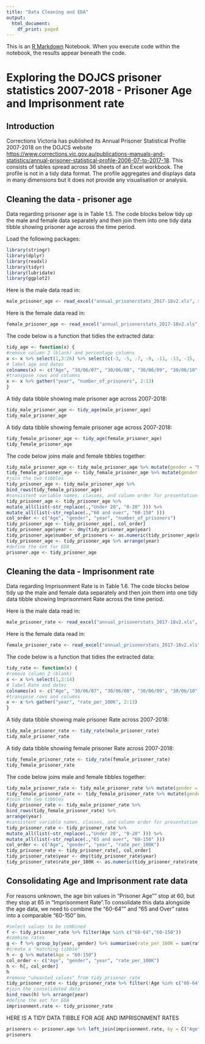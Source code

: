 ```yaml
---
title: "Data Cleaning and EDA"
output:
  html_document:
    df_print: paged
---
```


This is an [R Markdown](http://rmarkdown.rstudio.com) Notebook. When you execute code within the notebook, the results appear beneath the code. 

# Exploring the DOJCS prisoner statistics 2007-2018 - Prisoner Age and Imprisonment rate
## Introduction
Corrections Victoria has published its Annual Prisoner Statistical Profile 2007-2018 on the DOJCS website <https://www.corrections.vic.gov.au/publications-manuals-and-statistics/annual-prisoner-statistical-profile-2006-07-to-2017-18>. This consists of tables spread across 36 sheets of an Excel workbook. The profile is not in a tidy data format. The profile aggregates and displays data in many dimensions but it does not provide any visualisation or analysis.

## Cleaning the data - prisoner age
Data regarding prisoner age is in Table 1.5. The code blocks below tidy up the male and female data separately and then join them into one tidy data tibble showing prisoner age across the time period.

Load the following packages:
```r
library(stringr)
library(dplyr)
library(readxl)
library(tidyr)
library(lubridate)
library(ggplot2)
```

Here is the male data read in:
```r
male_prisoner_age <- read_excel("annual_prisonerstats_2017-18v2.xls", sheet = 8, range = "B6:AA15",col_names = FALSE)
```
Here is the female data read in:
```r
female_prisoner_age <- read_excel("annual_prisonerstats_2017-18v2.xls", sheet = 8, range = "B21:AA30",col_names = FALSE)
```
The code below is a function that tidies the extracted data:
```r
tidy_age <- function(x) {
#remove column 2 (blank) and percentage columns
x <- x %>% select(1,3:26) %>% select(c(-3, -5, -7, -9, -11, -13, -15, -17, -19, -21, -23, -25 ))
# label age and dates
colnames(x) <- c("Age", "30/06/07", "30/06/08", "30/06/09", "30/06/10", "30/06/11", "30/06/12", "30/06/13", "30/06/14", "30/06/15", "30/06/16", "30/06/17", "30/06/18")
#transpose rows and columns
x <- x %>% gather("year", "number_of_prisoners", 2:13)
}
```
A tidy data tibble showing male prisoner age across 2007-2018:
```r
tidy_male_prisoner_age <- tidy_age(male_prisoner_age)
tidy_male_prisoner_age
```
A tidy data tibble showing female prisoner age across 2007-2018:
```r
tidy_female_prisoner_age <- tidy_age(female_prisoner_age)
tidy_female_prisoner_age
```
The code below joins male and female tibbles together:
```r
tidy_male_prisoner_age <- tidy_male_prisoner_age %>% mutate(gender = "Male")
tidy_female_prisoner_age <- tidy_female_prisoner_age %>% mutate(gender = "Female")
#join the two tibbles
tidy_prisoner_age <- tidy_male_prisoner_age %>%
bind_rows(tidy_female_prisoner_age) 
#consistent variable names, classes, and column order for presentation
tidy_prisoner_age <- tidy_prisoner_age %>% 
mutate_all(list(~str_replace(.,"Under 20", "0-20" ))) %>% 
mutate_all(list(~str_replace(.,"60 and over", "60-150" ))) 
col_order <- c("Age", "gender", "year", "number_of_prisoners")
tidy_prisoner_age <- tidy_prisoner_age[, col_order]
tidy_prisoner_age$year <- dmy(tidy_prisoner_age$year)
tidy_prisoner_age$number_of_prisoners <- as.numeric(tidy_prisoner_age$number_of_prisoners)
tidy_prisoner_age <- tidy_prisoner_age %>% arrange(year)
#define the set for EDA
prisoner.age <- tidy_prisoner_age
```
## Cleaning the data - Imprisonment rate
Data regarding Imprisonment Rate is in Table 1.6. The code blocks below tidy up the male and female data separately and then join them into one tidy data tibble showing Imprisonment Rate across the time period.

Here is the male data read in:
```r
male_prisoner_rate <- read_excel("annual_prisonerstats_2017-18v2.xls", sheet = 9, range = "B6:O16",col_names = FALSE)
```
Here is the female data read in:
```r
female_prisoner_rate <- read_excel("annual_prisonerstats_2017-18v2.xls", sheet = 9, range = "B21:O31",col_names = FALSE)
```
The code below is a function that tidies the extracted data:
```r
tidy_rate <- function(x) {
#remove column 2 (blank)
x <- x %>% select(1,3:14)
# label Rate and dates
colnames(x) <- c("Age", "30/06/07", "30/06/08", "30/06/09", "30/06/10", "30/06/11", "30/06/12", "30/06/13", "30/06/14", "30/06/15", "30/06/16", "30/06/17", "30/06/18")
#transpose rows and columns
x <- x %>% gather("year", "rate_per_100K", 2:13)
}
```
A tidy data tibble showing male prisoner Rate across 2007-2018:
```r
tidy_male_prisoner_rate <- tidy_rate(male_prisoner_rate)
tidy_male_prisoner_rate
```
A tidy data tibble showing female prisoner Rate across 2007-2018:
```r
tidy_female_prisoner_rate <- tidy_rate(female_prisoner_rate)
tidy_female_prisoner_rate
```
The code below joins male and female tibbles together:
```r
tidy_male_prisoner_rate <- tidy_male_prisoner_rate %>% mutate(gender = "Male")
tidy_female_prisoner_rate <- tidy_female_prisoner_rate %>% mutate(gender = "Female")
#join the two tibbles
tidy_prisoner_rate <- tidy_male_prisoner_rate %>%
bind_rows(tidy_female_prisoner_rate) %>%
arrange(year)
#consistent variable names, classes, and column order for presentation
tidy_prisoner_rate <- tidy_prisoner_rate %>% 
mutate_all(list(~str_replace(.,"Under 20", "0-20" ))) %>% 
mutate_all(list(~str_replace(.,"65 and over", "60-150" ))) 
col_order <- c("Age", "gender", "year", "rate_per_100K")
tidy_prisoner_rate <- tidy_prisoner_rate[, col_order]
tidy_prisoner_rate$year <- dmy(tidy_prisoner_rate$year)
tidy_prisoner_rate$rate_per_100K <- as.numeric(tidy_prisoner_rate$rate_per_100K)
```
## Consolidating Age and Imprisonment rate data
For reasons unknown, the age bin values in "Prisoner Age"" stop at 60, but they stop at 65 in "Imprisonment Rate".To consolidate this data alongside the age data, we need to combine the "60-64"" and "65 and Over" rates into a comparable "60-150" bin.
```r
#select values to be combined
f <- tidy_prisoner_rate %>% filter(Age %in% c("60-64","60-150")) 
#combine rates
g <- f %>% group_by(year, gender) %>% summarise(rate_per_100K = sum(rate_per_100K))
#create a "matching tibble"
h <- g %>% mutate(Age = "60-150")
col_order <- c("Age", "gender", "year", "rate_per_100K")
h <- h[, col_order]
h
#remove "unwanted values" from tidy_prisoner_rate
tidy_prisoner_rate <- tidy_prisoner_rate %>% filter(!Age %in% c("60-64","60-150")) %>%
#join the consolidated data
bind_rows(h) %>% arrange(year)
#define the set for EDA
imprisonment.rate <- tidy_prisoner_rate
```
HERE IS A TIDY DATA TIBBLE FOR AGE AND IMPRISONMENT RATES
```r
prisoners <- prisoner.age %>% left_join(imprisonment.rate, by = C("Age", "gender", "year"))
prisoners
```

